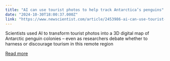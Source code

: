 ```yaml
---
title: "AI can use tourist photos to help track Antarctica’s penguins"
date: "2024-10-30T18:00:37.000Z"
link: "https://www.newscientist.com/article/2453986-ai-can-use-tourist-photos-to-help-track-antarcticas-penguins/?utm_campaign=RSS%7CNSNS&utm_source=NSNS&utm_medium=RSS&utm_content=technology"
---
```


Scientists used AI to transform tourist photos into a 3D digital map of Antarctic penguin colonies – even as researchers debate whether to harness or discourage tourism in this remote region

[Read more](https://www.newscientist.com/article/2453986-ai-can-use-tourist-photos-to-help-track-antarcticas-penguins/?utm_campaign=RSS%7CNSNS&utm_source=NSNS&utm_medium=RSS&utm_content=technology)
